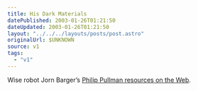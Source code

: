 ```yaml
---
title: His Dark Materials
datePublished: 2003-01-26T01:21:50
dateUpdated: 2003-01-26T01:21:50
layout: "../../../layouts/posts/post.astro"
originalUrl: $UNKNOWN
source: v1
tags:
  - "v1"
---
```


Wise robot Jorn Barger&#8217;s [Philip Pullman resources on the Web][1].

[1]: http://www.robotwisdom.com/jorn/pullman.html "Philip Pullman resources on the Web from Robot Wisdom"

